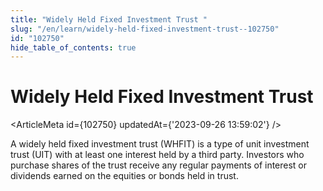 ```yaml
---
title: "Widely Held Fixed Investment Trust "
slug: "/en/learn/widely-held-fixed-investment-trust--102750"
id: "102750"
hide_table_of_contents: true
---
```



# Widely Held Fixed Investment Trust 

<ArticleMeta id={102750} updatedAt={'2023-09-26 13:59:02'} />
<div className='border-solid border-b border-t-0 my-4 border-[var(--ifm-color-gray-300)]' />

A widely held fixed investment trust (WHFIT) is a type of unit investment trust (UIT) with at least one interest held by a third party. Investors who purchase shares of the trust receive any regular payments of interest or dividends earned on the equities or bonds held in trust.
